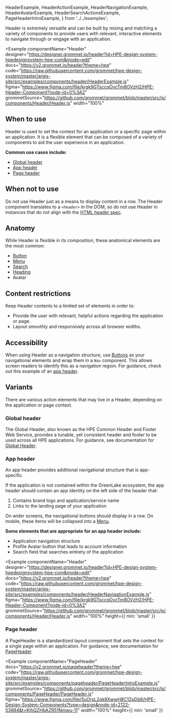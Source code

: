   HeaderExample,
  HeaderActionExample,
  HeaderNavigationExample,
  HeaderAvatarExample,
  HeaderSearchActionsExample,
  PageHeaderIntroExample,
} from '../../examples';

Header is extremely versatile and can be built by mixing and matching a variety of components to provide users with relevant, interactive elements to navigate through or engage with an application.

<Example
  componentName="Header"
  designer="https://designer.grommet.io/header?id=HPE-design-system-hpedesignsystem-hpe-com&mode=edit"
  docs="https://v2.grommet.io/header?theme=hpe"
  code="https://raw.githubusercontent.com/grommet/hpe-design-system/master/aries-site/src/examples/components/header/HeaderExample.js"
  figma="https://www.figma.com/file/krgk9GTsccqOvcTm8OVzH2/HPE-Header-Component?node-id=0%3A2"
  grommetSource="https://github.com/grommet/grommet/blob/master/src/js/components/Header/Header.js"
  width="100%"
>
  <HeaderExample />
</Example>

## When to use

Header is used to set the context for an application or a specific page within an application. It is a flexible element that can be composed of a variety of components to aid the user experience in an application.

**Common use cases include:**

- [Global header](#global-header)
- [App header](#app-header)
- [Page header](#page-header)

## When not to use

Do not use Header just as a means to display content in a row. The Header component translates to a `<header>` in the DOM, so do not use Header in instances that do not align with the [HTML header spec](https://developer.mozilla.org/en-US/docs/Web/HTML/Element/header).

## Anatomy

While Header is flexible in its composition, these anatomical elements are the most common:

- [Button](/components/button)
- [Menu](/components/menu)
- [Search](/components/search)
- [Heading](/foundation/typography#heading)
- Avatar

## Content restrictions

Keep Header contents to a limited set of elements in order to:

- Provide the user with relevant, helpful actions regarding the application or page.
- Layout smoothly and responsively across all browser widths.

## Accessibility

When using Header as a navigation structure, use [Buttons](/components/button) as your navigational elements and wrap them in a `Nav` component. This allows screen readers to identify this as a navigation region. For guidance, check out this example of an [app header](#app-header).

## Variants

There are various action elements that may live in a Header, depending on the application or page context.

### Global header

The Global Header, also known as the HPE Common Header and Footer Web Service, provides a tunable, yet consistent header and footer to be used across all HPE applications. For guidance, see documentation for [Global Header](/templates/global-header).

### App header

An app header provides additional navigational structure that is app-specific.

If the application is not contained within the GreenLake ecosystem, the app header should contain an app identity on the left side of the header that:

1. Contains brand logo and application/service name
2. Links to the landing page of your application

On wider screens, the navigational buttons should display in a row. On mobile, these items will be collapsed into a [Menu](/components/menu).

**Some elements that are appropriate for an app header include:**

- Application navigation structure
- Profile Avatar button that leads to account information
- Search field that searches entirety of the application

<Example
  componentName="Header"
  designer="https://designer.grommet.io/header?id=HPE-design-system-hpedesignsystem-hpe-com&mode=edit"
  docs="https://v2.grommet.io/header?theme=hpe"
  code="https://raw.githubusercontent.com/grommet/hpe-design-system/master/aries-site/src/examples/components/header/HeaderNavigationExample.js"
  figma="https://www.figma.com/file/krgk9GTsccqOvcTm8OVzH2/HPE-Header-Component?node-id=0%3A2"
  grommetSource="https://github.com/grommet/grommet/blob/master/src/js/components/Header/Header.js"
  width="100%"
  height={{ min: 'small' }}
>
  <HeaderNavigationExample />
</Example>

### Page header

A PageHeader is a standardized layout component that sets the context for a single page within an application. For guidance, see documentation for [PageHeader](/components/pageheader).

<Example
  componentName="PageHeader"
  docs="https://v2.grommet.io/pageheader?theme=hpe"
  code="https://raw.githubusercontent.com/grommet/hpe-design-system/master/aries-site/src/examples/components/pageheader/PageHeaderIntroExample.js"
  grommetSource="https://github.com/grommet/grommet/blob/master/src/js/components/PageHeader/PageHeader.js"
  figma="https://www.figma.com/file/5uOrsL2qk8XwwH8C1ZpDb6/HPE-Design-System-Components?type=design&node-id=2122-53884&t=KjhQZHbAZR51Nmwu-11"
  width="100%"
  height={{ min: 'small' }}
>
  <PageHeaderIntroExample />
</Example>
